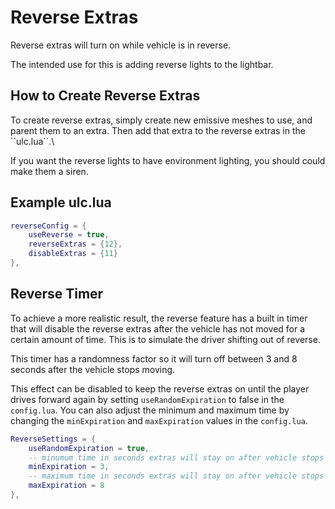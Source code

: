 # Reverse Extras

Reverse extras will turn on while vehicle is in reverse.

The intended use for this is adding reverse lights to the lightbar.

## How to Create Reverse Extras

To create reverse extras, simply create new emissive meshes to use, and parent them to an extra. Then add that extra to the reverse extras in the \`\`ulc.lua\`\`.\

If you want the reverse lights to have environment lighting, you should could make them a siren.

## Example ulc.lua

```lua
reverseConfig = {
    useReverse = true,
    reverseExtras = {12},
    disableExtras = {11}
},
```

## Reverse Timer

To achieve a more realistic result, the reverse feature has a built in timer that will disable the reverse extras after the vehicle
has not moved for a certain amount of time. This is to simulate the driver shifting out of reverse.

This timer has a randomness factor so it will turn off between 3 and 8 seconds after the vehicle stops moving.

This effect can be disabled to keep the reverse extras on until the player drives forward again by setting `useRandomExpiration` to false in the `config.lua`.
You can also adjust the minimum and maximum time by changing the `minExpiration` and `maxExpiration` values in the `config.lua`.

```lua
ReverseSettings = {
    useRandomExpiration = true,
    -- minumum time in seconds extras will stay on after vehicle stops moving
    minExpiration = 3,
    -- maximum time in seconds extras will stay on after vehicle stops moving
    maxExpiration = 8
},
```
